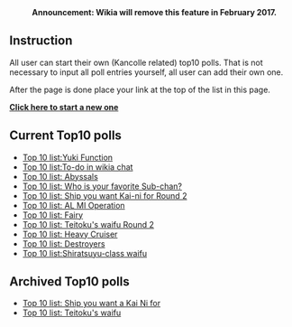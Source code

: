 :'''Announcement: Wikia will remove this feature in February 2017.'''
==Instruction==
All user can start their own (Kancolle related) top10 polls. That is not necessary to input all poll entries yourself, all user can add their own one.

After the page is done place your link at the top of the list in this page.

'''[[Special:CreateTopList|Click here to start a new one]]'''

==Current Top10 polls==
*[[Top 10 list:Yuki Function]]
*[[Top 10 list:To-do in wikia chat]]
*[[Top 10 list: Abyssals]]
* [[Top 10 list:Who is your favorite Sub-chan?|Top 10 list: Who is your favorite Sub-chan?]]
*[[Top_10_list:Ship_you_want_Kai-ni_for_Round_2|Top 10 list: Ship you want Kai-ni for Round 2]]
*[[Top 10 list:AL MI Operation|Top 10 list: AL MI Operation]]
*[[Top 10 list:Fairy|Top 10 list: Fairy]]
*[[Top 10 list:Teitoku's waifu Round 2|Top 10 list: Teitoku's waifu Round 2]]
*[[Top 10 list:Heavy Cruiser|Top 10 list: Heavy Cruiser]]
*[http://kancolle.wikia.com/wiki/Top_10_list:Destroyer Top 10 list: Destroyers]
*[[Top 10 list:Shiratsuyu-class waifu]]

==Archived Top10 polls==
*[[Top 10 list:Ship you want a Kai Ni for|Top 10 list: Ship you want a Kai Ni for]]
*[[Top 10 list:Teitoku's waifu|Top 10 list: Teitoku's waifu]]